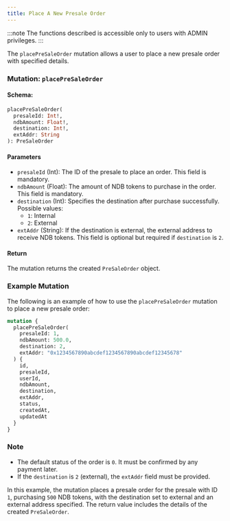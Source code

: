```yaml
---
title: Place A New Presale Order
---
```



:::note
The functions described is accessible only to users with ADMIN privileges.
:::

The `placePreSaleOrder` mutation allows a user to place a new presale order with specified details.

### Mutation: `placePreSaleOrder`

#### Schema:
```graphql
placePreSaleOrder(
  presaleId: Int!,
  ndbAmount: Float!,
  destination: Int!,
  extAddr: String
): PreSaleOrder
```

#### Parameters

- `presaleId` (Int): The ID of the presale to place an order. This field is mandatory.
- `ndbAmount` (Float): The amount of NDB tokens to purchase in the order. This field is mandatory.
- `destination` (Int): Specifies the destination after purchase successfully. Possible values:
  - `1`: Internal
  - `2`: External
- `extAddr` (String): If the destination is external, the external address to receive NDB tokens. This field is optional but required if `destination` is `2`.

#### Return

The mutation returns the created `PreSaleOrder` object.

### Example Mutation

The following is an example of how to use the `placePreSaleOrder` mutation to place a new presale order:

```graphql
mutation {
  placePreSaleOrder(
    presaleId: 1,
    ndbAmount: 500.0,
    destination: 2,
    extAddr: "0x1234567890abcdef1234567890abcdef12345678"
  ) {
    id,
    presaleId,
    userId,
    ndbAmount,
    destination,
    extAddr,
    status,
    createdAt,
    updatedAt
  }
}
```

### Note

- The default status of the order is `0`. It must be confirmed by any payment later.
- If the `destination` is `2` (external), the `extAddr` field must be provided.

In this example, the mutation places a presale order for the presale with ID `1`, purchasing `500` NDB tokens, with the destination set to external and an external address specified. The return value includes the details of the created `PreSaleOrder`.